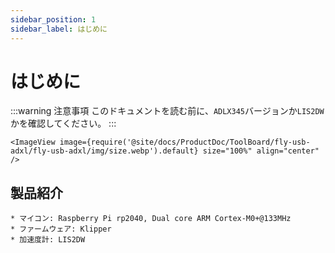 ```yaml
---
sidebar_position: 1
sidebar_label: はじめに
---
```



# はじめに

:::warning 注意事項
このドキュメントを読む前に、`ADLX345`バージョンか`LIS2DW`かを確認してください。
:::

    <ImageView image={require('@site/docs/ProductDoc/ToolBoard/fly-usb-adxl/fly-usb-adxl/img/size.webp').default} size="100%" align="center" />

## 製品紹介

    * マイコン: Raspberry Pi rp2040, Dual core ARM Cortex-M0+@133MHz
    * ファームウェア: Klipper
    * 加速度計: LIS2DW